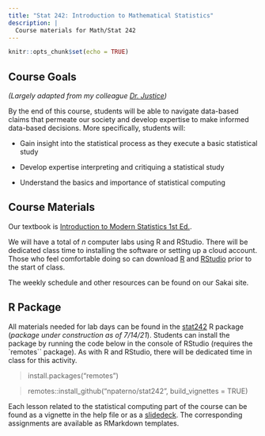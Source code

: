 ```yaml
---
title: "Stat 242: Introduction to Mathematical Statistics"
description: | 
  Course materials for Math/Stat 242
---
```


```r
knitr::opts_chunk$set(echo = TRUE)
```

## Course Goals
*(Largely adapted from my colleague [Dr. Justice](https://sites.google.com/plu.edu/njustice/courses/stat-242?authuser=0))*

By the end of this course, students will be able to navigate data-based claims that permeate our society and develop expertise to make informed data-based decisions. More specifically, students will:

* Gain insight into the statistical process as they execute a basic statistical study

* Develop expertise interpreting and critiquing a statistical study

* Understand the basics and importance of statistical computing

## Course Materials

Our textbook is [Introduction to Modern Statistics 1st Ed.](https://openintro-ims.netlify.app/index.html).

We will have a total of *n* computer labs using R and RStudio. There will be dedicated class time to installing the software or setting up a cloud account. Those who feel comfortable doing so can download [R](https://cran.r-project.org) and [RStudio](https://www.rstudio.com/download) prior to the start of class.

The weekly schedule and other resources can be found on our Sakai site. 

## R Package 
All materials needed for lab days can be found in the [stat242](https://www.github.com/npaterno/stat242) R package (*package under construction as of 7/14/21*). Students can install the package by running the code below in the console of RStudio (requires the `remotes`` package). As with R and RStudio, there will be dedicated time in class for this activity. 

> install.packages("remotes")

> remotes::install_github("npaterno/stat242", build_vignettes = TRUE)

Each lesson related to the statistical computing part of the course can be found as a vignette in the help file or as a [slidedeck](https://npaterno.github.io/left_coast_stats/slides). The corresponding assignments are available as RMarkdown templates.